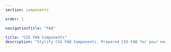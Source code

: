 ```yaml
---
section: components

order: 1

navigationTitle: "FAQ"

title: "CSS FAQ Components"
description: "Stylify CSS FAQ Components. Prepared CSS FAQ for your next web project. Copy&Paste, without CSS framework."
---
```


<InteractivePreview
	class="margin-bottom:48px"
	title="FAQ"
	description="Simple FAQ component with a simple opening/closing effect. In case you don't want the animation, you can remove the javascript. It is there only, because of the animation."
	htmlSnippet="components/faq"
/>
